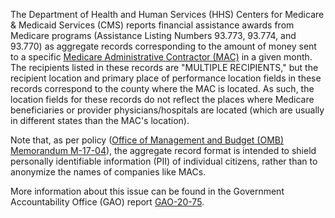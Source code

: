 The Department of Health and Human Services (HHS) Centers for
Medicare & Medicaid Services (CMS) reports financial assistance
awards from Medicare programs (Assistance Listing Numbers 93.773,
93.774, and 93.770) as aggregate records corresponding to the amount
of money sent to a specific [Medicare Administrative Contractor
(MAC)](https://www.cms.gov/Medicare/Medicare-Contracting/Medicare-Administrative-Contractors/What-is-a-MAC)
in a given month. The recipients listed in these records are
"MULTIPLE RECIPIENTS," but the recipient location and primary place
of performance location fields in these records correspond to the
county where the MAC is located. As such, the location fields for
these records do not reflect the places where Medicare beneficiaries
or provider physicians/hospitals are located (which are usually in
different states than the MAC's location).

Note that, as per policy
(<a target="_blank" rel="noopener noreferrer" href="https://www.whitehouse.gov/wp-content/uploads/legacy_drupal_files/omb/memoranda/2017/m-17-04.pdf">Office of Management and Budget (OMB) Memorandum M-17-04</a>),
the aggregate record format is intended to shield personally
identifiable information (PII) of individual citizens, rather than to
anonymize the names of companies like MACs.

More information about this issue can be found in the Government
Accountability Office (GAO) report
<a target="_blank" rel="noopener noreferrer" href="https://www.gao.gov/assets/gao-20-75.pdf">GAO-20-75</a>.